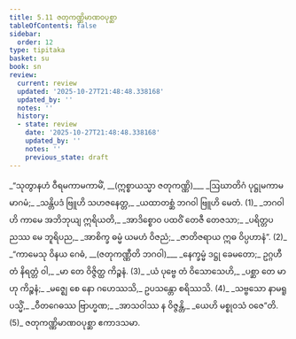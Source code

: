 ```yaml
---
title: 5.11 ဇတုကဏ္ဏိမာဏဝပုစ္ဆာ
tableOfContents: false
sidebar:
  order: 12
type: tipitaka
basket: su
book: sn
review:
  current: review
  updated: '2025-10-27T21:48:48.338168'
  updated_by: ''
  notes: ''
  history:
  - state: review
    date: '2025-10-27T21:48:48.338168'
    updated_by: ''
    notes: ''
    previous_state: draft
---
```



<ReviewStatus review={frontmatter.review} showDetails={true} />

<HypothesisAnnotation frontmatter={frontmatter} />

<DynamicBreadcrumb />

<Division number="1103" book="sn" e="ch" v="18" p="444">

<Paragraph number="1299" type="verses" book="sn">
_“သုတွာနဟံ ဝီရမကာမကာမိံ, __(ဣစ္စာယသ္မာ ဇတုကဏ္ဏိ)___  
_ဩဃာတိဂံ ပုဋ္ဌုမကာမမာဂမံ;_  
_သန္တိပဒံ ဗြူဟိ သဟဇနေတ္တ,_  
_ယထာတစ္ဆံ ဘဂဝါ ဗြူဟိ မေတံ. (1)_  

</Paragraph>

</Division>
<Division number="1104" book="sn" e="ch" v="18" p="445">

<Paragraph number="1300" type="verses" book="sn">
_ဘဂဝါ ဟိ ကာမေ အဘိဘုယျ ဣရိယတိ,_  
_အာဒိစ္စောဝ ပထဝိံ တေဇီ တေဇသာ;_  
_ပရိတ္တပညဿ မေ ဘူရိပည,_  
_အာစိက္ခ ဓမ္မံ ယမဟံ ဝိဇညံ;_  
_ဇာတိဇရာယ ဣဓ ဝိပ္ပဟာနံ”. (2)_  

</Paragraph>

</Division>
<Division number="1105" book="sn" e="ch" v="18" p="445">

<Paragraph number="1301" type="verses" book="sn">
_“ကာမေသု ဝိနယ ဂေဓံ, __(ဇတုကဏ္ဏီတိ ဘဂဝါ)___  
_နေက္ခမ္မံ ဒဋ္ဌု ခေမတော;_  
ဥဂ္ဂဟီတံ နိရတ္တံ ဝါ,_  
_မာ တေ ဝိဇ္ဇိတ္ထ ကိဉ္စနံ. (3)_  

</Paragraph>

</Division>
<Division number="1106" book="sn" e="ch" v="18" p="445">

<Paragraph number="1302" type="verses" book="sn">
_ယံ ပုဗ္ဗေ တံ ဝိသောသေဟိ,_  
_ပစ္ဆာ တေ မာဟု ကိဉ္စနံ;_  
_မဇ္ဈေ စေ နော ဂဟေဿသိ,_  
ဥပသန္တော စရိဿသိ. (4)_  

</Paragraph>

</Division>
<Division number="1107" book="sn" e="ch" v="18" p="445">

<Paragraph number="1303" type="verses" book="sn">
_သဗ္ဗသော နာမရူပသ္မိံ,_  
_ဝီတဂေဓဿ ဗြာဟ္မဏ;_  
_အာသဝါဿ န ဝိဇ္ဇန္တိ,_  
_ယေဟိ မစ္စုဝသံ ဝဇေ”တိ. (5)_  


</Paragraph>
</Division>

<Paragraph number="1304" type="center" book="sn">
ဇတုကဏ္ဏိမာဏဝပုစ္ဆာ ဧကာဒသမာ.
</Paragraph>